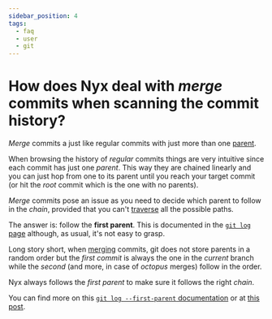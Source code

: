 ```yaml
---
sidebar_position: 4
tags:
  - faq
  - user
  - git
---
```


# How does Nyx deal with *merge* commits when scanning the commit history?

*Merge* commits a just like regular commits with just more than one [parent](https://git-scm.com/docs/git-commit-tree).

When browsing the history of *regular* commits things are very intuitive since each commit has just one *parent*. This way they are chained linearly and you can just hop from one to its parent until you reach your target commit (or hit the *root* commit which is the one with no parents).

*Merge* commits pose an issue as you need to decide which parent to follow in the *chain*, provided that you can't [traverse](https://en.wikipedia.org/wiki/Tree_traversal) all the possible paths.

The answer is: follow the **first parent**. This is documented in the [`git log` page](https://git-scm.com/docs/git-log#Documentation/git-log.txt---first-parent) although, as usual, it's not easy to grasp.

Long story short, when [merging](https://git-scm.com/docs/git-merge) commits, git does not store parents in a random order but the *first commit* is always the one in the *current* branch while the *second* (and more, in case of *octopus* merges) follow in the order.

Nyx always follows the *first parent* to make sure it follows the right *chain*.

You can find more on this [`git log --first-parent` documentation](https://git-scm.com/docs/git-log#Documentation/git-log.txt---first-parent) or at [this post](https://redfin.engineering/visualize-merge-history-with-git-log-graph-first-parent-and-no-merges-c6a9b5ff109c).
